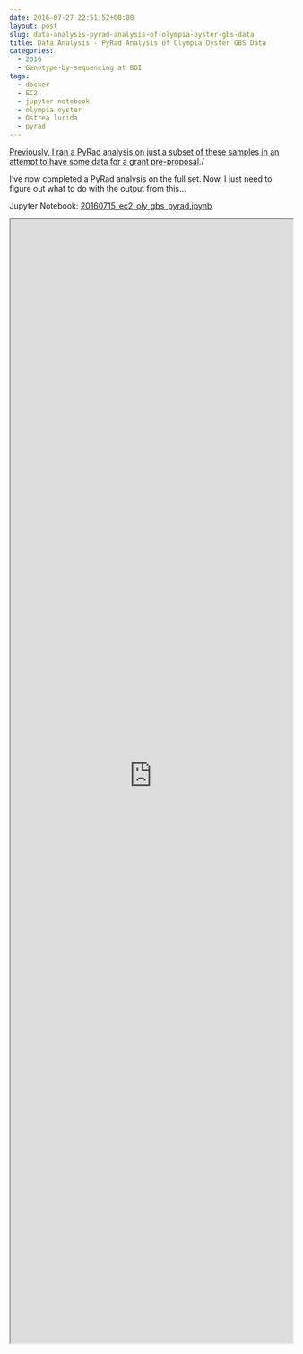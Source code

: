 ```yaml
---
date: 2016-07-27 22:51:52+00:00
layout: post
slug: data-analysis-pyrad-analysis-of-olympia-oyster-gbs-data
title: Data Analysis - PyRad Analysis of Olympia Oyster GBS Data
categories:
  - 2016
  - Genotype-by-sequencing at BGI
tags:
  - docker
  - EC2
  - jupyter notebook
  - olympia oyster
  - Ostrea lurida
  - pyrad
---
```


[Previously, I ran a PyRad analysis on just a subset of these samples in an attempt to have some data for a grant pre-proposal](https://robertslab.github.io/sams-notebook/posts/2016/2016-04-18-data-analysis-subset-olympia-oyster-gbs-data-from-bgi-as-single-population-using-pyrad/)./

I've now completed a PyRad analysis on the full set. Now, I just need to figure out what to do with the output from this...

Jupyter Notebook: [20160715_ec2_oly_gbs_pyrad.ipynb](https://github.com/sr320/LabDocs/blob/master/jupyter_nbs/sam/20160715_ec2_oly_gbs_pyrad.ipynb)

<iframe src="https://render.githubusercontent.com/view/ipynb?commit=c1e549dd4589ae576c337b0fc464a37f2b69b487&enc_url=68747470733a2f2f7261772e67697468756275736572636f6e74656e742e636f6d2f73723332302f4c6162446f63732f633165353439646434353839616535373663333337623066633436346133376632623639623438372f6a7570797465725f6e62732f73616d2f32303136303731355f6563325f6f6c795f6762735f70797261642e6970796e62&nwo=sr320%2FLabDocs&path=jupyter_nbs%2Fsam%2F20160715_ec2_oly_gbs_pyrad.ipynb&repository_id=13746500#7fe46fa8-a8ac-4655-b3c3-2e602a4652c8" width="100%" height="2000" scrolling="yes"></iframe>
